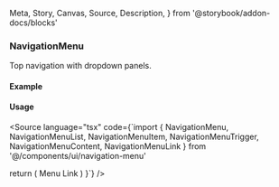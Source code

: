   Meta,
  Story,
  Canvas,
  Source,
  Description,
} from '@storybook/addon-docs/blocks'

<Meta of={NavigationMenuStories} />

### NavigationMenu

Top navigation with dropdown panels.

#### Example

<Canvas>
  <Story of={NavigationMenuStories.TopNav} />
</Canvas>

#### Usage

<Source language="tsx" code={`import {
  NavigationMenu, NavigationMenuList, NavigationMenuItem,
  NavigationMenuTrigger, NavigationMenuContent, NavigationMenuLink
} from '@/components/ui/navigation-menu'

  return (
    <NavigationMenu>
      <NavigationMenuList>
        <NavigationMenuItem>
          <NavigationMenuTrigger>Menu</NavigationMenuTrigger>
          <NavigationMenuContent>
            <NavigationMenuLink className='rounded border p-2'>Link</NavigationMenuLink>
          </NavigationMenuContent>
        </NavigationMenuItem>
      </NavigationMenuList>
    </NavigationMenu>
  )
}`} />
